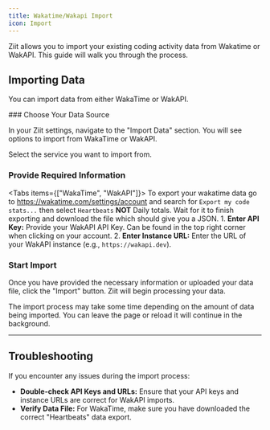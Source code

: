 ```yaml
---
title: Wakatime/Wakapi Import
icon: Import
---
```



Ziit allows you to import your existing coding activity data from Wakatime or WakAPI. This guide will walk you through the process.

## Importing Data

You can import data from either WakaTime or WakAPI.

<Steps>

<Step>
### Choose Your Data Source

In your Ziit settings, navigate to the "Import Data" section. You will see options to import from WakaTime or WakAPI.

Select the service you want to import from.

</Step>

<Step>

### Provide Required Information

<Tabs items={["WakaTime", "WakAPI"]}>
  <Tab value="WakaTime">
    To export your wakatime data go to https://wakatime.com/settings/account and
    search for `Export my code stats...` then select `Heartbeats` **NOT** Daily
    totals. Wait for it to finish exporting and download the file which should
    give you a JSON.
  </Tab>
  <Tab value="WakAPI">
    1. **Enter API Key:** Provide your WakAPI API Key. Can be found in the top
    right corner when clicking on your account. 2. **Enter Instance URL:** Enter
    the URL of your WakAPI instance (e.g., `https://wakapi.dev`).
  </Tab>
</Tabs>

</Step>

<Step>

### Start Import

Once you have provided the necessary information or uploaded your data file, click the "Import" button. Ziit will begin processing your data.

<Callout title="Note" type="info">
  The import process may take some time depending on the amount of data being
  imported. You can leave the page or reload it will continue in the background.
</Callout>

</Step>

</Steps>

---

## Troubleshooting

If you encounter any issues during the import process:

- **Double-check API Keys and URLs:** Ensure that your API keys and instance URLs are correct for WakAPI imports.
- **Verify Data File:** For WakaTime, make sure you have downloaded the correct "Heartbeats" data export.
